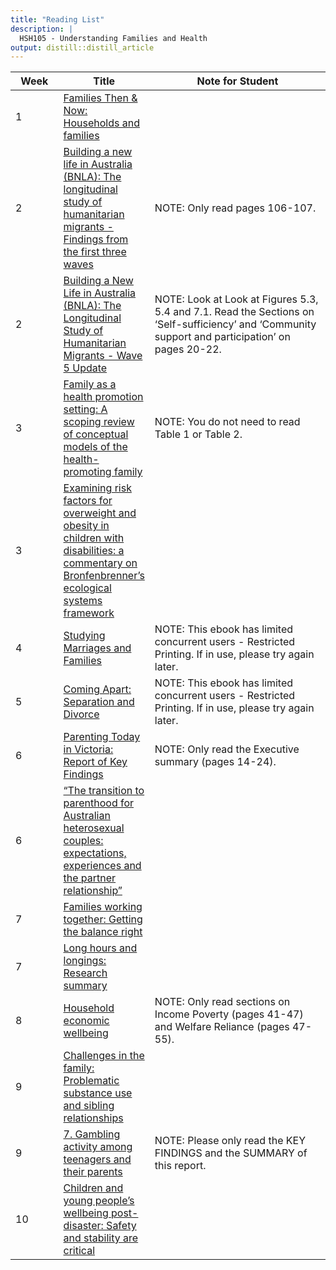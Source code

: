 ```yaml
---
title: "Reading List"
description: |
  HSH105 - Understanding Families and Health
output: distill::distill_article
---
```


Week|Title|Note for Student|
----|-----|----------------|
1|[Families Then & Now: Households and families](http://resourcelists.lib.deakin.edu.au/items/886491D7-0929-8CF1-4098-5874B5BDE10E.html)|
2|[Building a new life in Australia (BNLA): The longitudinal study of humanitarian migrants - Findings from the first three waves](http://resourcelists.lib.deakin.edu.au/items/DCA0B57C-4278-426C-5202-9227CC96BB23.html)|NOTE: Only read pages 106-107.|
2|[Building a New Life in Australia (BNLA): The Longitudinal Study of Humanitarian Migrants - Wave 5 Update](http://resourcelists.lib.deakin.edu.au/items/CCD738DD-6AA7-D0BB-70C2-2F5092B5126E.html)|NOTE: Look at Look at Figures 5.3, 5.4 and 7.1. Read the Sections on ‘Self-sufficiency’ and 'Community support and participation' on pages 20-22.|
3|[Family as a health promotion setting: A scoping review of conceptual models of the health-promoting family](http://resourcelists.lib.deakin.edu.au/items/38B598A9-683D-C86D-2BFA-0705241E1E31.html)|NOTE: You do not need to read Table 1 or Table 2.|
3|[Examining risk factors for overweight and obesity in children with disabilities: a commentary on Bronfenbrenner's ecological systems framework](http://resourcelists.lib.deakin.edu.au/items/4DAD98C8-820B-3305-57D0-524833A4CD09.html)|
4|[Studying Marriages and Families](http://resourcelists.lib.deakin.edu.au/items/ADFA4EF9-E1F4-8183-FFE0-94A404C8340A.html)|NOTE: This ebook has limited concurrent users - Restricted Printing. If in use, please try again later.|
5|[Coming Apart: Separation and Divorce](http://resourcelists.lib.deakin.edu.au/items/75B6AB0D-88DD-412E-B225-1D128AF30663.html)|NOTE: This ebook has limited concurrent users - Restricted Printing. If in use, please try again later.|
6|[Parenting Today in Victoria: Report of Key Findings](http://resourcelists.lib.deakin.edu.au/items/7EE39228-04D6-B5C3-B79C-10F24224D806.html)|NOTE: Only read the Executive summary (pages 14-24).|
6|["The transition to parenthood for Australian heterosexual couples: expectations, experiences and the partner relationship"](http://resourcelists.lib.deakin.edu.au/items/FA8AEC4B-036B-0262-36FD-A0DE37D01D17.html)|
7|[Families working together: Getting the balance right](http://resourcelists.lib.deakin.edu.au/items/EDE066B5-39AC-2844-4450-CA847E2A7902.html)|
7|[Long hours and longings: Research summary](http://resourcelists.lib.deakin.edu.au/items/057F714A-C70A-CC54-054F-7954ADB2E5E4.html)|
8|[Household economic wellbeing](http://resourcelists.lib.deakin.edu.au/items/47279B6D-D6A7-EDC3-258E-E552472924B8.html)|NOTE: Only read sections on Income Poverty (pages 41-47) and Welfare Reliance (pages 47-55).|
9|[Challenges in the family: Problematic substance use and sibling relationships](http://resourcelists.lib.deakin.edu.au/items/9E62CD49-D574-D24E-553D-839E2C770506.html)|
9|[7. Gambling activity among teenagers and their parents](http://resourcelists.lib.deakin.edu.au/items/C2042F52-C0E0-38C9-277B-F24FC9FB9106.html)|NOTE: Please only read the KEY FINDINGS and the SUMMARY of this report.|
10|[Children and young people's wellbeing post-disaster: Safety and stability are critical](http://resourcelists.lib.deakin.edu.au/items/D579F965-95EC-638E-CC10-A5B590D08270.html)|